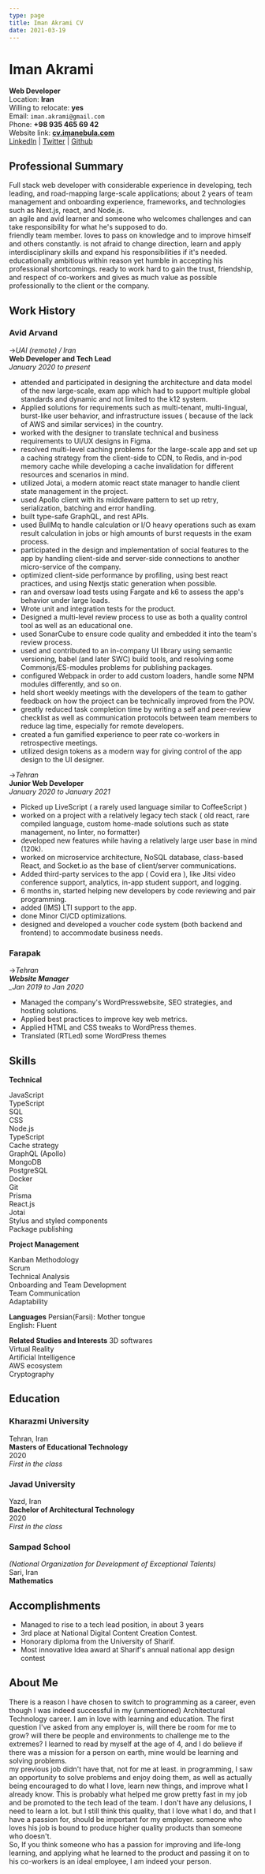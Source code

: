 ```yaml
---
type: page
title: Iman Akrami CV
date: 2021-03-19
---
```


# **Iman Akrami**

**Web Developer** <br/>
Location: **Iran** <br/>
Willing to relocate: **yes** <br/>
Email: `iman.akrami@gmail.com` <br/>
Phone: **+98 935 465 69 42** <br/>
Website link: **[cv.imanebula.com](https://cv.imanebula.com)** <br/>
[LinkedIn](https://linkedin.com/in/imanakrami/) | [Twitter](https://twitter.com/ImanAkrami) | [Github](https://github.com/ImanAkrami)

## Professional Summary

Full stack web developer with considerable experience in developing, tech leading, and road-mapping large-scale applications; about 2 years of team management and onboarding experience, frameworks, and technologies such as Next.js, react, and Node.js. <br/>
an agile and avid learner and someone who welcomes challenges and can take responsibility for what he's supposed to do. <br/>
friendly team member. loves to pass on knowledge and to improve himself and others constantly. is not afraid to change direction, learn and apply interdisciplinary skills and expand his responsibilities if it's needed. educationally ambitious within reason yet humble in accepting his professional shortcomings. ready to work hard to gain the trust, friendship, and respect of co-workers and gives as much value as possible professionally to the client or the company. <br/>

## Work History

### Avid Arvand

->_UAI (remote) / Iran_ <br/>
**Web Developer and Tech Lead** <br/>
_January 2020 to present_ <br/>

- attended and participated in designing the architecture and data model of the new large-scale, exam app which had to support multiple global standards and dynamic and not limited to the k12 system.
- Applied solutions for requirements such as multi-tenant, multi-lingual, burst-like user behavior, and infrastructure issues ( because of the lack of AWS and similar services) in the country.
- worked with the designer to translate technical and business requirements to UI/UX designs in Figma.
- resolved multi-level caching problems for the large-scale app and set up a caching strategy from the client-side to CDN, to Redis, and in-pod memory cache while developing a cache invalidation for different resources and scenarios in mind.
- utilized Jotai, a modern atomic react state manager to handle client state management in the project.
- used Apollo client with its middleware pattern to set up retry, serialization, batching and error handling.
- built type-safe GraphQL, and rest APIs.
- used BullMq to handle calculation or I/O heavy operations such as exam result calculation in jobs or high amounts of burst requests in the exam process.
- participated in the design and implementation of social features to the app by handling client-side and server-side connections to another micro-service of the company.
- optimized client-side performance by profiling, using best react practices, and using Nextjs static generation when possible.
- ran and oversaw load tests using Fargate and k6 to assess the app's behavior under large loads.
- Wrote unit and integration tests for the product.
- Designed a multi-level review process to use as both a quality control tool as well as an educational one.
- used SonarCube to ensure code quality and embedded it into the team's review process.
- used and contributed to an in-company UI library using semantic versioning, babel (and later SWC) build tools, and resolving some Commonjs/ES-modules problems for publishing packages.
- configured Webpack in order to add custom loaders, handle some NPM modules differently, and so on.
- held short weekly meetings with the developers of the team to gather feedback on how the project can be technically improved from the POV.
- greatly reduced task completion time by writing a self and peer-review checklist as well as communication protocols between team members to reduce lag time, especially for remote developers.
- created a fun gamified experience to peer rate co-workers in retrospective meetings.
- utilized design tokens as a modern way for giving control of the app design to the UI designer.

->_Tehran_ <br/>
**Junior Web Developer** <br/>
_January 2020 to January 2021_ <br/>

- Picked up LiveScript ( a rarely used language similar to CoffeeScript )
- worked on a project with a relatively legacy tech stack ( old react, rare compiled language, custom home-made solutions such as state management, no linter, no formatter)
- developed new features while having a relatively large user base in mind (120k).
- worked on microservice architecture, NoSQL database, class-based React, and Socket.io as the base of client/server communications.
- Added third-party services to the app ( Covid era ), like Jitsi video conference support, analytics, in-app student support, and logging.
- 6 months in, started helping new developers by code reviewing and pair programming.
- added (IMS) LTI support to the app.
- done Minor CI/CD optimizations.
- designed and developed a voucher code system (both backend and frontend) to accommodate business needs.

### Farapak

->_Tehran <br/>
**Website Manager** <br/>
\_Jan 2019 to Jan 2020_ <br/>

- Managed the company's WordPresswebsite, SEO strategies, and hosting solutions.
- Applied best practices to improve key web metrics.
- Applied HTML and CSS tweaks to WordPress themes.
- Translated (RTLed) some WordPress themes

## Skills

**Technical**

JavaScript <br/>
TypeScript <br/>
SQL <br/>
CSS <br/>
Node.js <br/>
TypeScript <br/>
Cache strategy <br/>
GraphQL (Apollo) <br/>
MongoDB <br/>
PostgreSQL <br/>
Docker <br/>
Git <br/>
Prisma <br/>
React.js <br/>
Jotai <br/>
Stylus and styled components <br/>
Package publishing <br/>

**Project Management**

Kanban Methodology <br/>
Scrum <br/>
Technical Analysis <br/>
Onboarding and Team Development <br/>
Team Communication <br/>
Adaptability <br/>

**Languages**
Persian(Farsi): Mother tongue <br/>
English: Fluent <br/>

**Related Studies and Interests**
3D softwares <br/>
Virtual Reality <br/>
Artificial Intelligence <br/>
AWS ecosystem <br/>
Cryptography <br/>

## Education

### Kharazmi University

Tehran, Iran <br/>
**Masters of Educational Technology** <br/>
2020 <br/>
_First in the class_ <br/>

### Javad University

Yazd, Iran <br/>
**Bachelor of Architectural Technology** <br/>
2020 <br/>
_First in the class_ <br/>

### Sampad School

_(National Organization for Development of Exceptional Talents)_ <br/>
Sari, Iran <br/>
**Mathematics** <br/>

## Accomplishments

- Managed to rise to a tech lead position, in about 3 years
- 3rd place at National Digital Content Creation Contest.
- Honorary diploma from the University of Sharif.
- Most innovative Idea award at Sharif's annual national app design contest

## About Me

There is a reason I have chosen to switch to programming as a career, even though I was indeed successful in my (unmentioned) Architectural Technology career. I am in love with learning and education. The first question I've asked from any employer is, will there be room for me to grow? will there be people and environments to challenge me to the extremes? I learned to read by myself at the age of 4, and I do believe if there was a mission for a person on earth, mine would be learning and solving problems. <br/>
my previous job didn't have that, not for me at least. in programming, I saw an opportunity to solve problems and enjoy doing them, as well as actually being encouraged to do what I love, learn new things, and improve what I already know. This is probably what helped me grow pretty fast in my job and be promoted to the tech lead of the team. I don't have any delusions, I need to learn a lot. but I still think this quality, that I love what I do, and that I have a passion for, should be important for my employer. someone who loves his job is bound to produce higher quality products than someone who doesn't. <br/>
So, If you think someone who has a passion for improving and life-long learning, and applying what he learned to the product and passing it on to his co-workers is an ideal employee, I am indeed your person. <br/>
